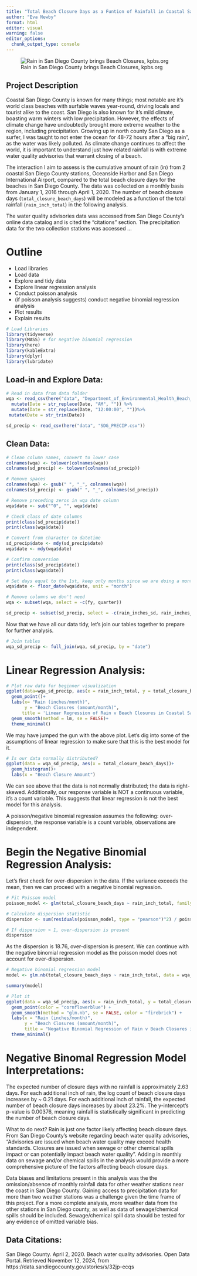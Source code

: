 ```yaml
---
title: "Total Beach Closure Days as a Funtion of Rainfall in Coastal San Diego County"
author: "Eva Newby"
format: html
editor: visual
warning: false
editor_options: 
  chunk_output_type: console
---
```

![Rain in San Diego County brings Beach Closures, kpbs.org](beach.jpg)

## Project Description

Coastal San Diego County is known for many things; most notable are it's world class beaches with surfable waves year-round, driving locals and tourist alike to the coast. San Diego is also known for it's mild climate, boasting warm winters with low precipitation. However, the effects of climate change have undoubtedly brought more extreme weather to the region, including precipitation. Growing up in north county San Diego as a surfer, I was taught to not enter the ocean for 48-72 hours after a "big rain", as the water was likely polluted. As climate change continues to affect the world, it is important to understand just how related rainfall is with extreme water quality advisories that warrant closing of a beach. 

The interaction I aim to assess is the cumulative amount of rain (in) from 2 coastal San Diego County stations, Oceanside Harbor and San Diego International Airport, compared to the total beach closure days for the beaches in San Diego County. The data was collected on a monthly basis from January 1, 2016 through April 1, 2020. The number of beach closure days (`total_closure_beach_days`) will be modeled as a function of the total rainfall (`rain_inch_total`) in the following analysis.

The water quality advisories data was accessed from San Diego County's online data catalog and is cited the "citations" section. The precipitation data for the two collection stations was accessed ...

# Outline

-   Load libraries
-   Load data
-   Explore and tidy data
-   Explore linear regression analysis
-   Conduct poisson analysis
-   (if poisson analysis suggests) conduct negative binomial regression analysis
-   Plot results
-   Explain results

```r
# Load Libraries
library(tidyverse)
library(MASS) # for negative binomial regression
library(here)
library(kableExtra)
library(dplyr)
library(lubridate)
```

## Load-in and Explore Data:

```r
# Read in data from data folder
wqa <- read_csv(here("data", "Department_of_Environmental_Health_Beach_Water_Quality_Advisories_20241203.csv")) %>% 
  mutate(Date = str_replace(Date, "AM", "")) %>% 
  mutate(Date = str_replace(Date, "12:00:00", ""))%>% 
 mutate(Date = str_trim(Date))

sd_precip <- read_csv(here("data", "SDG_PRECIP.csv")) 
```

## Clean Data:

```r
# Clean column names, convert to lower case
colnames(wqa) <- tolower(colnames(wqa))
colnames(sd_precip) <- tolower(colnames(sd_precip))

# Remove spaces
colnames(wqa) <- gsub(" ", "_", colnames(wqa))
colnames(sd_precip) <- gsub(" ", "_", colnames(sd_precip))

# Remove preceding zeros in wqa date column
wqa$date <- sub("^0", "", wqa$date)

```

```r
# Check class of date columns
print(class(sd_precip$date))
print(class(wqa$date))

# Convert from character to datetime
sd_precip$date <- mdy(sd_precip$date)
wqa$date <- mdy(wqa$date)

# Confirm conversion
print(class(sd_precip$date))
print(class(wqa$date))
```

```r
# Set days equal to the 1st, keep only months since we are doing a monthly analysis
wqa$date <- floor_date(wqa$date, unit = "month")
```

```r
# Remove columns we don't need
wqa <- subset(wqa, select = -c(fy, quarter))

sd_precip <- subset(sd_precip, select = -c(rain_inches_sd, rain_inches_osm))
```

Now that we have all our data tidy, let's join our tables together to prepare for further analysis.

```r
# Join tables
wqa_sd_precip <- full_join(wqa, sd_precip, by = "date")
```

# Linear Regression Analysis:

```r
# Plot raw data for beginner visualization
ggplot(data=wqa_sd_precip, aes(x = rain_inch_total, y = total_closure_beach_days)) +
  geom_point()+
  labs(x= "Rain (inches/month)",
       y = "Beach Closures (amount/month)",
      title = 'Linear Regression of Rain v Beach Closures in Coastal San Diego County (2016-2020)')+
  geom_smooth(method = lm, se = FALSE)+
  theme_minimal()
```

We may have jumped the gun with the above plot. Let's dig into some of the assumptions of linear regression to make sure that this is the best model for it.

```r
# Is our data normally distributed?
ggplot(data = wqa_sd_precip, aes(x = total_closure_beach_days))+
  geom_histogram()+
  labs(x = "Beach Closure Amount")
```

We can see above that the data is not normally distributed; the data is right-skewed. Additionally, our response variable is NOT a continuous variable, it's a count variable. This suggests that linear regression is not the best model for this analysis.

A poisson/negative binomial regression assumes the following: over-dispersion, the response variable is a count variable, observations are independent.

# Begin the Negative Binomial Regression Analysis:

Let's first check for over-dispersion in the data. If the variance exceeds the mean, then we can proceed with a negative binomial regression.

```r
# Fit Poisson model
poisson_model <- glm(total_closure_beach_days ~ rain_inch_total, family = poisson, data = wqa_sd_precip)

# Calculate dispersion statistic
dispersion <- sum(residuals(poisson_model, type = "pearson")^2) / poisson_model$df.residual

# If dispersion > 1, over-dispersion is present
dispersion
```

As the dispersion is 18.76, over-dispersion is present. We can continue with the negative binomial regression model as the poisson model does not account for over-dispersion.

```r
# Negative binomial regression model
model <- glm.nb(total_closure_beach_days ~ rain_inch_total, data = wqa_sd_precip)

summary(model)
```

```r
# Plot it
ggplot(data = wqa_sd_precip, aes(x = rain_inch_total, y = total_closure_beach_days)) +
  geom_point(color = "cornflowerblue") +
  geom_smooth(method = "glm.nb", se = FALSE, color = "firebrick") +
  labs(x = "Rain (inches/month)", 
       y = "Beach Closures (amount/month)", 
       title = "Negative Binomial Regression of Rain v Beach Closures in Coastal San Diego County (2016-2020)") +
  theme_minimal()
```

# Negative Binomal Regression Model Interpretations:

The expected number of closure days with no rainfall is approximately 2.63 days. For each additional inch of rain, the log count of beach closure days increases by ~ 0.21 days. For each additional inch of rainfall, the expected number of beach closure days increases by about 23.2%. The y-intercept's p-value is 0.00376, meaning rainfall is statistically significant in predicting the number of beach closure days. 

What to do next? Rain is just one factor likely affecting beach closure days. From San Diego County's website regarding beach water quality advisories, "Advisories are issued when beach water quality may exceed health standards.  Closures are issued when sewage or other chemical spills impact or can potentially impact beach water quality". Adding in monthly data on sewage and/or chemical spills in the analysis would provide a more comprehensive picture of the factors affecting beach closure days. 

Data biases and limitations present in this analysis was the the omission/absence of monthly rainfall data for other weather stations near the coast in San Diego County. Gaining access to precipitation data for more than two weather stations was a challenge given the time frame of this project. For a more complete analysis, more weather data from the other stations in San Diego county, as well as data of sewage/chemical spills should be included. Sewage/chemical spill data should be tested for any evidence of omitted variable bias. 

## Data Citations:

San Diego County. April 2, 2020. Beach water quality advisories. Open Data Portal. Retrieved November 12, 2024, from https://data.sandiegocounty.gov/stories/s/32jp-ecqs

